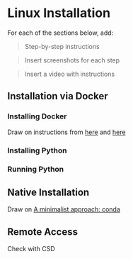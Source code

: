 # Linux Installation {#linux}

For each of the sections below, add:

> Step-by-step instructions

> Insert screenshots for each step

> Insert a video with instructions

## Installation via Docker

### Installing Docker

Draw on instructions from [here](https://gdsl-ul.github.io/the_knowledge/docker.html) and [here](https://darribas.org/gds_env/guides/docker_install/)

### Installing Python

### Running Python


## Native Installation

Draw on [A minimalist approach: conda](http://darribas.org/gds19/software.html)

## Remote Access

Check with CSD
